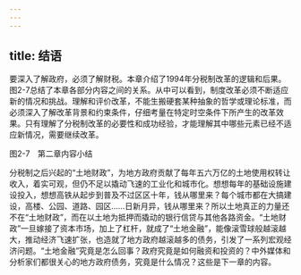 ```yaml
---
---
---
```

title: 结语
---




要深入了解政府，必须了解财税。本章介绍了1994年分税制改革的逻辑和后果。图2-7总结了本章各部分内容之间的关系。从中可以看到，制度改革必须不断适应新的情况和挑战。理解和评价改革，不能生搬硬套某种抽象的哲学或理论标准，而必须深入了解改革背景和约束条件，仔细考量在特定时空条件下所产生的改革效果。只有理解了分税制改革的必要性和成功经验，才能理解其中哪些元素已经不适应新情况，需要继续改革。

图2-7　第二章内容小结



分税制之后兴起的“土地财政”，为地方政府贡献了每年五六万亿的土地使用权转让收入，着实可观，但仍不足以撬动飞速的工业化和城市化。想想每年的基础设施建设投入，想想高铁从起步到普及不过区区十年，钱从哪里来？每个城市都在大搞建设，高楼、公园、道路、园区……日新月异，钱从哪里来？所以土地真正的力量还不在“土地财政”，而在以土地为抵押而撬动的银行信贷与其他各路资金。“土地财政”一旦嫁接了资本市场，加上了杠杆，就成了“土地金融”，能像滚雪球般越滚越大，推动经济飞速扩张，也造就了地方政府越滚越多的债务，引发了一系列宏观经济问题。“土地金融”究竟是怎么回事？政府究竟是如何融资和投资的？中外媒体和分析家们都很关心的地方政府债务，究竟是什么情况？这些是下一章的内容。
